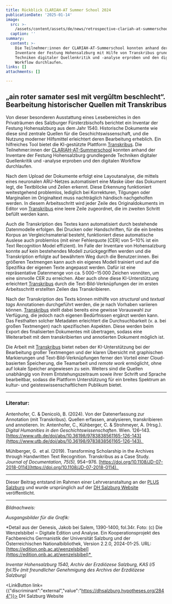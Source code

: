 ```yaml
---
title: Rückblick CLARIAH-AT Summer School 2024
publicationDate: '2025-01-14'
image:
  src: >-
    /assets/content/assets/de/news/retrospective-clariah-at-summerschool2024/image.jpg
  caption: ''
summary:
  content: >-
    Die Teilnehmer:innen der CLARIAH-AT-Summerschool konnten anhand der
    Inventare der Festung Hohensalzburg mit Hilfe von Transkribus grundlegende
    Techniken digitaler Quellenkritik und -analyse erproben und den digitalen
    Workflow durchlaufen.
links: []
attachments: []

---
```


## „ain roter samater sesl mit vergŭltm beschlecht“. Bearbeitung historischer Quellen mit Transkribus

Von dieser besonderen Ausstattung eines Lesebereiches in den Privaträumen des Salzburger Fürsterzbischofs berichtet ein Inventar der Festung Hohensalzburg aus dem Jahr 1540. Historische Dokumente wie diese sind zentrale Quellen für die Geschichtswissenschaft, und die Nutzung moderner Hilfsmittel erleichtert deren Bearbeitung erheblich. Ein hilfreiches Tool bietet die KI-gestützte Plattform [Transkribus](https://www.transkribus.org/). Die Teilnehmer:innen der [CLARIAH-AT-Summerschool](https://dhsalzburg.hypotheses.org/1429) konnten anhand der Inventare der Festung Hohensalzburg grundlegende Techniken digitaler Quellenkritik und -analyse erproben und den digitalen Workflow durchlaufen. 

Nach dem Upload der Dokumente erfolgt eine Layoutanalyse, die mittels eines neuronalen ARU-Netzes automatisiert eine Maske über das Dokument legt, die Textblöcke und Zeilen erkennt. Diese Erkennung funktioniert weitestgehend problemlos, lediglich bei Korrekturen, Tilgungen oder Marginalien im Originaltext muss nachträglich händisch nachgeholfen werden. In diesem Arbeitsschritt wird jeder Zeile des Originaldokuments im Editor von [Transkribus](https://www.transkribus.org/) eine leere Zeile zugeordnet, die im zweiten Schritt befüllt werden kann. 

Auch die Transkription des Textes kann automatisiert durch bestehende Datenmodelle erfolgen. Bei Drucken oder Handschriften, für die ein breites Korpus an Vergleichsmaterial besteht, funktioniert diese automatische Auslese auch problemlos (mit einer Fehlerquote \[CER] von 5‒10% ist ein Text Recognition Model effizient). Im Falle der Inventare von Hohensalzburg konnte auf kein bestehendes Modell zurückgegriffen werden und die Transkription erfolgte auf bewährtem Weg durch die Benutzer:innen. Bei größeren Textmengen kann auch ein eigenes Modell trainiert und auf die Spezifika der eigenen Texte angepasst werden. Dafür ist eine repräsentative Datenmenge von ca. 5 000‒15 000 Zeichen vonnöten, um eine sinnvolle CER zu erreichen. Aber auch ohne diese KI-Unterstützung erleichtert [Transkribus](https://www.transkribus.org/) durch die Text-Bild-Verknüpfungen der im ersten Arbeitsschritt erstellten Zeilen das Transkribieren. 

Nach der Transkription des Texts können mithilfe von *structural* und *textual tags* Annotationen durchgeführt werden, die je nach Vorhaben variieren können. [Transkribus](https://www.transkribus.org/) stellt dabei bereits eine gewisse Vorauswahl zur Verfügung, die jedoch nach eigenen Bedürfnissen ergänzt werden kann. Das Festhalten solcher Metadaten erleichtert die Durchsuchbarkeit (v. a. bei großen Textmengen) nach spezifischen Aspekten. Diese werden beim Export des finalisierten Dokumentes mit übertragen, sodass eine Weiterarbeit mit dem transkribierten und annotierten Dokument möglich ist. 

Die Arbeit mit [Transkribus](https://www.transkribus.org/) bietet neben der KI-Unterstützung bei der Bearbeitung großer Textmengen und der klaren Übersicht mit graphischen Markierungen und Text-Bild-Verknüpfungen ferner den Vorteil einer Cloud-basierten Speicherung, die Teamarbeit und *remote work* ermöglicht, ohne auf lokale Speicher angewiesen zu sein. Weiters sind die Quellen unabhängig von ihrem Entstehungszeitraum sowie ihrer Schrift und Sprache bearbeitbar, sodass die Plattform Unterstützung für ein breites Spektrum an kultur- und geisteswissenschaftlichem Publikum bietet. 

***

### Literatur:

Antenhofer, C. & Denicolò, B. (2024). Von der Datenerfassung zur Annotation (mit Transkribus). Quellen erfassen, analysieren, transkribieren und annotieren. In: Antenhofer, C., Kühberger, C. & Strohmeyer, A. (Hrsg.). *Digital Humanities in den Geschichtswissenschaften*. Wien. 126–143. [https://www.utb.de/doi/abs/10.36198/9783838561165-126-143](https://www.utb.de/doi/abs/10.36198/9783838561165-126-143). 

Mühlberger, G.  et al. (2019). Transforming Scholarship in the Archives through Handwritten Text Recognition. Transkribus as a Case Study. *Journal of Documentation, 75(5),* 954‒976. [https://doi.org/10.1108/JD-07-2018-0114](https://doi.org/10.1108/JD-07-2018-0114). 

***

Dieser Beitrag entstand im Rahmen einer Lehrveranstaltung an der [PLUS Salzburg](https://clariah.at/en/consortium/university-of-salzburg/) und wurde ursprünglich auf der [DH Salzburg Website](https://dhsalzburg.hypotheses.org/2844) veröffentlicht.

***

*Bildnachweis:*  

*Ausgangsbilder für die Grafik: ​* 

*Detail aus der Genesis, Jakob bei Salem, 1390-1400, fol.34r. Foto: (c) Die Wenzelsbibel ‒ Digitale Edition und Analyse. Ein Kooperationsprojekt des Fachbereichs Germanistik der Universität Salzburg und der Österreichischen Nationalbibliothek, Version 2.2.0, 2024-01-25. URL: [https://edition.onb.ac.at/wenzelsbibel](https://edition.onb.ac.at/wenzelsbibel)​* 

*Inventar Hohensalzburg 1540, Archiv der Erzdiözese Salzburg, KAS I/5 fol.15v (mit freundlicher Genehmigung des Archivs der Erzdiözese Salzburg)* 

<LinkButton link={{"discriminant":"external","value":"https://dhsalzburg.hypotheses.org/2844"}}>
  DH Salzburg Website
</LinkButton>

